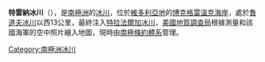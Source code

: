 {{coord|72|34|S|167|29|E|display=title}}

'''特雷納冰川'''（{{lang-en|Trainer Glacier}}），是[[南極洲|南極洲]]的[[冰川|冰川]]，位於[[維多利亞地|維多利亞地]]的[[博克格雷溫克海岸|博克格雷溫克海岸]]，處於[[魯道夫冰川|魯道夫冰川]]以西13公里，最終注入[[特拉法爾加冰川|特拉法爾加冰川]]，[[美國地質調查局|美國地質調查局]]根據測量和該國海軍的空中照片繪入地圖，現時由[[南極條約體系|南極條約體系]]管理。

{{DEFAULTSORT:Trainer Glacier}}
[[Category:南極洲冰川|Category:南極洲冰川]]


{{BorchgrevinkCoast-geo-stub}}